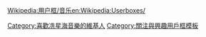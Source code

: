 {{Userbox
  |id=[[檔案:Xianxinghai.jpg|45px]]
  |id-c=white
  |id-fc= #FFFFFF
  |info=<span lang="zh-tw">該用戶喜歡聽'''[[冼星海]]'''的作品。</span>
  |info-c=#66CDAA
  |info-s=9
  |border-c=black
}}
<includeonly>[[Category:喜歡冼星海音樂的維基人]]</includeonly>
<noinclude>{{Clear}}[[Wikipedia:用户框/音乐]][[Category:關注與興趣用戶框模板]][[en:Wikipedia:Userboxes/]]</noinclude>